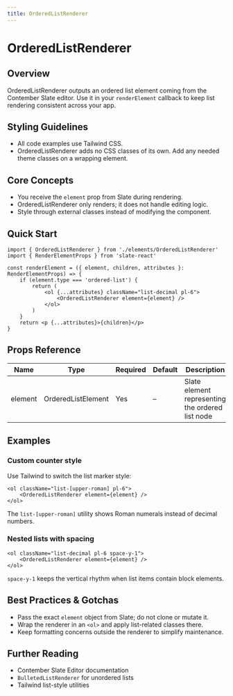 ```yaml
---
title: OrderedListRenderer
---
```


<!-- Edited by human: false -->
<!-- Examples count: 0 -->
<!-- Source examples: 0 -->
<!-- Playground examples: 0 -->
<!-- External examples: 0 -->
<!-- Import examples: 0 -->

# OrderedListRenderer

## Overview
OrderedListRenderer outputs an ordered list element coming from the Contember Slate editor.
Use it in your `renderElement` callback to keep list rendering consistent across your app.

## Styling Guidelines
* All code examples use Tailwind CSS.
* OrderedListRenderer adds no CSS classes of its own. Add any needed theme classes on a wrapping element.

## Core Concepts
* You receive the `element` prop from Slate during rendering.
* OrderedListRenderer only renders; it does not handle editing logic.
* Style through external classes instead of modifying the component.

## Quick Start
```tsx
import { OrderedListRenderer } from './elements/OrderedListRenderer'
import { RenderElementProps } from 'slate-react'

const renderElement = ({ element, children, attributes }: RenderElementProps) => {
	if (element.type === 'ordered-list') {
		return (
			<ol {...attributes} className="list-decimal pl-6">
				<OrderedListRenderer element={element} />
			</ol>
		)
	}
	return <p {...attributes}>{children}</p>
}
```

## Props Reference
| Name    | Type                | Required | Default | Description                                      |
|---------|---------------------|----------|---------|--------------------------------------------------|
| element | OrderedListElement  | Yes      | –       | Slate element representing the ordered list node |

## Examples

### Custom counter style
Use Tailwind to switch the list marker style:

```tsx
<ol className="list-[upper-roman] pl-6">
	<OrderedListRenderer element={element} />
</ol>
```

The `list-[upper-roman]` utility shows Roman numerals instead of decimal numbers.

### Nested lists with spacing
```tsx
<ol className="list-decimal pl-6 space-y-1">
	<OrderedListRenderer element={element} />
</ol>
```

`space-y-1` keeps the vertical rhythm when list items contain block elements.

## Best Practices & Gotchas
* Pass the exact `element` object from Slate; do not clone or mutate it.
* Wrap the renderer in an `<ol>` and apply list-related classes there.
* Keep formatting concerns outside the renderer to simplify maintenance.

## Further Reading
* Contember Slate Editor documentation
* `BulletedListRenderer` for unordered lists
* Tailwind list-style utilities

<!-- End of Generated Documentation -->
